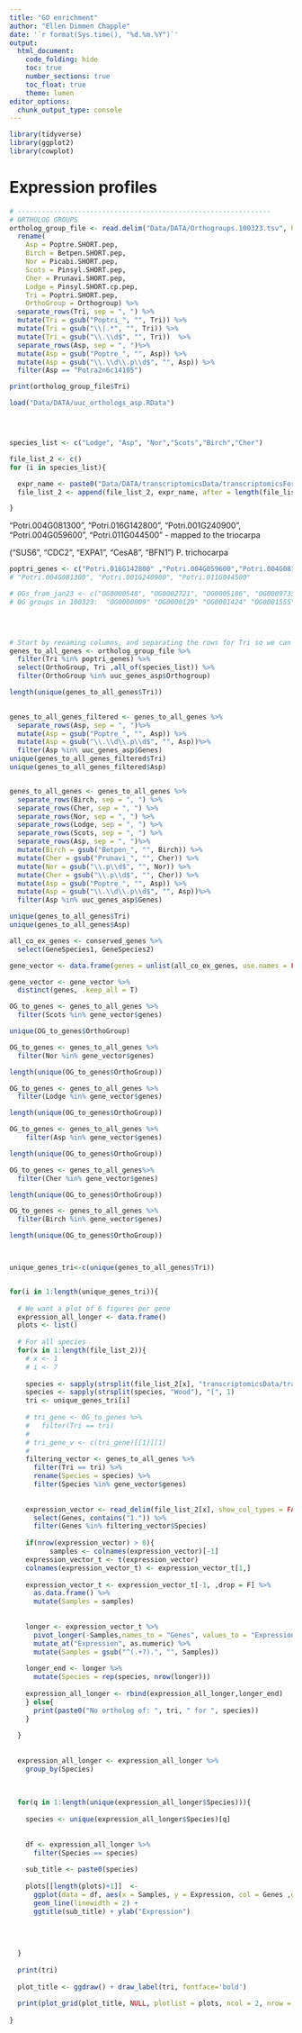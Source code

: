 ```yaml
---
title: "GO enrichment"
author: "Ellen Dimmen Chapple"
date: '`r format(Sys.time(), "%d.%m.%Y")`'
output: 
  html_document:
    code_folding: hide
    toc: true
    number_sections: true
    toc_float: true
    theme: lumen
editor_options:
  chunk_output_type: console
---
```




```r

library(tidyverse)
library(ggplot2)
library(cowplot)

```




# Expression profiles



```r

# ---------------------------------------------------------------
# ORTHOLOG GROUPS
ortholog_group_file <- read.delim("Data/DATA/Orthogroups.100323.tsv", header = TRUE, sep = "\t") %>% mutate(Pinsyl.SHORT.cp.pep = Pinsyl.SHORT.pep) %>% 
  rename(
    Asp = Poptre.SHORT.pep,
    Birch = Betpen.SHORT.pep,
    Nor = Picabi.SHORT.pep,
    Scots = Pinsyl.SHORT.pep,
    Cher = Prunavi.SHORT.pep,
    Lodge = Pinsyl.SHORT.cp.pep,
    Tri = Poptri.SHORT.pep,
    OrthoGroup = Orthogroup) %>%   
  separate_rows(Tri, sep = ", ") %>% 
  mutate(Tri = gsub("Poptri_", "", Tri)) %>% 
  mutate(Tri = gsub("\\|.*", "", Tri)) %>% 
  mutate(Tri = gsub("\\.\\d$", "", Tri))  %>% 
  separate_rows(Asp, sep = ", ")%>% 
  mutate(Asp = gsub("Poptre_", "", Asp)) %>%
  mutate(Asp = gsub("\\.\\d\\.p\\d$", "", Asp)) %>% 
  filter(Asp == "Potra2n6c14105")

print(ortholog_group_file$Tri)

load("Data/DATA/uuc_orthologs_asp.RData") 





```



```r

species_list <- c("Lodge", "Asp", "Nor","Scots","Birch","Cher")

file_list_2 <- c()
for (i in species_list){

  expr_name <- paste0("Data/DATA/transcriptomicsData/transcriptomicsForHeatmaps/",i,"Wood_transcriptomics_hm.txt")
  file_list_2 <- append(file_list_2, expr_name, after = length(file_list_2))

}


```



"Potri.004G081300", "Potri.016G142800", "Potri.001G240900", "Potri.004G059600", "Potri.011G044500" - mapped to the triocarpa

("SUS6", "CDC2", "EXPA1", "CesA8", "BFN1") P. trichocarpa




```r

poptri_genes <- c("Potri.016G142800" ,"Potri.004G059600","Potri.004G081300", "Potri.001G240900", "Potri.011G044500" )
# "Potri.004G081300", "Potri.001G240900", "Potri.011G044500" 

# OGs_from_jan23 <- c("OG0000548", "OG0002721", "OG0005186", "OG0009733" ,"OG0036093")
# OG groups in 100323:  "OG0000009" "OG0000129" "OG0001424" "OG0001555" "OG0001699"


  
```


```r



# Start by renaming columns, and separating the rows for Tri so we can filter for the genes we are searching for.
genes_to_all_genes <- ortholog_group_file %>%  
  filter(Tri %in% poptri_genes) %>%
  select(OrthoGroup, Tri ,all_of(species_list)) %>% 
  filter(OrthoGroup %in% uuc_genes_asp$Orthogroup)

length(unique(genes_to_all_genes$Tri))
  

genes_to_all_genes_filtered <- genes_to_all_genes %>% 
  separate_rows(Asp, sep = ", ")%>% 
  mutate(Asp = gsub("Poptre_", "", Asp)) %>%
  mutate(Asp = gsub("\\.\\d\\.p\\d$", "", Asp))%>% 
  filter(Asp %in% uuc_genes_asp$Genes)
unique(genes_to_all_genes_filtered$Tri)
unique(genes_to_all_genes_filtered$Asp)


genes_to_all_genes <- genes_to_all_genes %>% 
  separate_rows(Birch, sep = ", ") %>%
  separate_rows(Cher, sep = ", ") %>% 
  separate_rows(Nor, sep = ", ") %>% 
  separate_rows(Lodge, sep = ", ") %>% 
  separate_rows(Scots, sep = ", ") %>% 
  separate_rows(Asp, sep = ", ")%>% 
  mutate(Birch = gsub("Betpen_", "", Birch)) %>%
  mutate(Cher = gsub("Prunavi_", "", Cher)) %>%
  mutate(Nor = gsub("\\.p\\d$", "", Nor)) %>%
  mutate(Cher = gsub("\\.p\\d$", "", Cher)) %>% 
  mutate(Asp = gsub("Poptre_", "", Asp)) %>%
  mutate(Asp = gsub("\\.\\d\\.p\\d$", "", Asp))%>% 
  filter(Asp %in% uuc_genes_asp$Genes)

unique(genes_to_all_genes$Tri)
unique(genes_to_all_genes$Asp)

all_co_ex_genes <- conserved_genes %>% 
  select(GeneSpecies1, GeneSpecies2)

gene_vector <- data.frame(genes = unlist(all_co_ex_genes, use.names = FALSE))

gene_vector <- gene_vector %>% 
  distinct(genes, .keep_all = T)

OG_to_genes <- genes_to_all_genes %>%
  filter(Scots %in% gene_vector$genes) 

unique(OG_to_genes$OrthoGroup)

OG_to_genes <- genes_to_all_genes %>%
  filter(Nor %in% gene_vector$genes)

length(unique(OG_to_genes$OrthoGroup))

OG_to_genes <- genes_to_all_genes %>%
  filter(Lodge %in% gene_vector$genes)

length(unique(OG_to_genes$OrthoGroup))

OG_to_genes <- genes_to_all_genes %>% 
    filter(Asp %in% gene_vector$genes) 

length(unique(OG_to_genes$OrthoGroup))

OG_to_genes <- genes_to_all_genes%>%
  filter(Cher %in% gene_vector$genes) 

length(unique(OG_to_genes$OrthoGroup))

OG_to_genes <- genes_to_all_genes %>%
  filter(Birch %in% gene_vector$genes) 

length(unique(OG_to_genes$OrthoGroup))




```


```r

unique_genes_tri<-c(unique(genes_to_all_genes$Tri))


for(i in 1:length(unique_genes_tri)){
  
  # We want a plot of 6 figures per gene
  expression_all_longer <- data.frame() 
  plots <- list()
  
  # For all species
  for(x in 1:length(file_list_2)){
    # x <- 1
    # i <- 7
    
    species <- sapply(strsplit(file_list_2[x], "transcriptomicsData/transcriptomicsForHeatmaps/"), "[",2)
    species <- sapply(strsplit(species, "Wood"), "[", 1)  
    tri <- unique_genes_tri[i]
    
    # tri_gene <- OG_to_genes %>% 
    #   filter(Tri == tri) 
    # 
    # tri_gene_v <- c(tri_gene)[[1]][1]
    #   
    filtering_vector <- genes_to_all_genes %>%
      filter(Tri == tri) %>%
      rename(Species = species) %>% 
      filter(Species %in% gene_vector$genes)
    
    
    expression_vector <- read_delim(file_list_2[x], show_col_types = FALSE)  %>% 
      select(Genes, contains("1.")) %>% 
      filter(Genes %in% filtering_vector$Species)
    
    if(nrow(expression_vector) > 0){
          samples <- colnames(expression_vector)[-1]
    expression_vector_t <- t(expression_vector) 
    colnames(expression_vector_t) <- expression_vector_t[1,]
    
    expression_vector_t <- expression_vector_t[-1, ,drop = F] %>% 
      as.data.frame() %>%
      mutate(Samples = samples) 
    
    
    longer <- expression_vector_t %>% 
      pivot_longer(-Samples,names_to = "Genes", values_to = "Expression") %>% 
      mutate_at("Expression", as.numeric) %>% 
      mutate(Samples = gsub("^(.+?).", "", Samples)) 
    
    longer_end <- longer %>% 
      mutate(Species = rep(species, nrow(longer)))
    
    expression_all_longer <- rbind(expression_all_longer,longer_end)
    } else{
      print(paste0("No ortholog of: ", tri, " for ", species))
    }
    
  }
  
  
  expression_all_longer <- expression_all_longer %>% 
    group_by(Species)
  
  
  
  for(q in 1:length(unique(expression_all_longer$Species))){
    
    species <- unique(expression_all_longer$Species)[q]
    
    
    df <- expression_all_longer %>% 
      filter(Species == species)
    
    sub_title <- paste0(species)
    
    plots[[length(plots)+1]]  <- 
      ggplot(data = df, aes(x = Samples, y = Expression, col = Genes ,group = Genes)) +
      geom_line(linewidth = 2) +
      ggtitle(sub_title) + ylab("Expression")
    
    
    
    
  }
  
  print(tri)
  
  plot_title <- ggdraw() + draw_label(tri, fontface='bold')
  
  print(plot_grid(plot_title, NULL, plotlist = plots, ncol = 2, nrow = 4))
  
}


```






